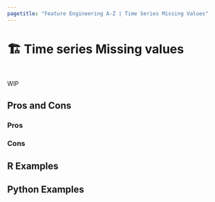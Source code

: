 ```yaml
---
pagetitle: "Feature Engineering A-Z | Time Series Missing Values"
---
```


# 🏗️ Time series Missing values {#sec-time-series-missing}

::: {style="visibility: hidden; height: 0px;"}
## Time series Missing values
:::


WIP

## Pros and Cons

### Pros

### Cons

## R Examples

## Python Examples

